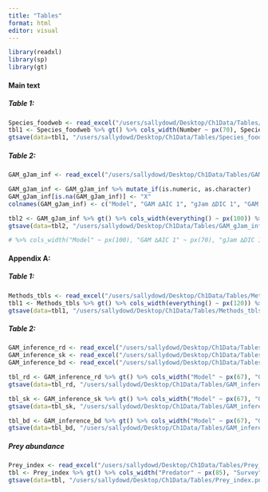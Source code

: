 ```yaml
---
title: "Tables"
format: html
editor: visual
---
```


```r
library(readxl)
library(sp)
library(gt)
```

#### Main text

##### Table 1:

```r
Species_foodweb <- read_excel("/users/sallydowd/Desktop/Ch1Data/Tables/Species_foodweb.xlsx")
tbl1 <- Species_foodweb %>% gt() %>% cols_width(Number ~ px(70), Species ~ px(100), "Consumed by" ~ px(150), Survey ~ px(70)) %>% cols_align(align= "center") %>% tab_style(style = cell_text(weight = "bold"), locations = cells_column_labels())
gtsave(data=tbl1, "/users/sallydowd/Desktop/Ch1Data/Tables/Species_foodweb.png")
```

##### Table 2:

```r
GAM_gJam_inf <- read_excel("/users/sallydowd/Desktop/Ch1Data/Tables/GAM_gJam_inf.xlsx")

GAM_gJam_inf <- GAM_gJam_inf %>% mutate_if(is.numeric, as.character)
GAM_gJam_inf[is.na(GAM_gJam_inf)] <- "X"
colnames(GAM_gJam_inf) <- c("Model", "GAM ∆AIC 1", "gJam ∆DIC 1", "GAM ∆AIC 2", "gJam ∆DIC 2", "GAM ∆AIC 3", "gJam ∆DIC 3")

tbl2 <- GAM_gJam_inf %>% gt() %>% cols_width(everything() ~ px(100)) %>% cols_align(align= "center") %>% tab_style(style = cell_text(weight = "bold"), locations = cells_column_labels()) %>% tab_spanner(label= "Red drum", columns= c("GAM ∆AIC 1", "gJam ∆DIC 1")) %>% tab_spanner(label= "Southern kingfish", columns= c("GAM ∆AIC 2", "gJam ∆DIC 2")) %>% tab_spanner(label= "Black drum", columns= c("GAM ∆AIC 3", "gJam ∆DIC 3")) %>%  cols_label("Model" = "Model", "GAM ∆AIC 1" = "GAM ∆AIC", "GAM ∆AIC 2" = "GAM ∆AIC", "GAM ∆AIC 3" = "GAM ∆AIC", "gJam ∆DIC 1" = "gJam ∆DIC", "gJam ∆DIC 2" = "gJam ∆DIC", "gJam ∆DIC 3" = "gJam ∆DIC")
gtsave(data=tbl2, "/users/sallydowd/Desktop/Ch1Data/Tables/GAM_gJam_inf.png")

# %>% cols_width("Model" ~ px(100), "GAM ∆AIC 1" ~ px(70), "gJam ∆DIC 1" ~ px(70), "GAM ∆AIC 2" ~ px(70), "gJam ∆DIC 2" ~ px(70), "GAM ∆AIC 3" ~ px(70), "gJam ∆DIC 3" ~ px(70))
```

#### Appendix A:

##### Table 1:

```r
Methods_tbls <- read_excel("/users/sallydowd/Desktop/Ch1Data/Tables/Methods_tbls.xlsx")
tbl1 <- Methods_tbls %>% gt() %>% cols_width(everything() ~ px(120)) %>% cols_align(align= "center") %>% tab_style(style = cell_text(weight = "bold"), locations = cells_column_labels())
gtsave(data=tbl1, "/users/sallydowd/Desktop/Ch1Data/Tables/Methods_tbls.png")
```

##### Table 2:

```r
GAM_inference_rd <- read_excel("/users/sallydowd/Desktop/Ch1Data/Tables/GAM_inference.xlsx", sheet=1)
GAM_inference_sk <- read_excel("/users/sallydowd/Desktop/Ch1Data/Tables/GAM_inference.xlsx", sheet=2)
GAM_inference_bd <- read_excel("/users/sallydowd/Desktop/Ch1Data/Tables/GAM_inference.xlsx", sheet=3)

tbl_rd <- GAM_inference_rd %>% gt() %>% cols_width("Model" ~ px(67), "GAM" ~ px(50), "Dev. explained" ~ px(57), "f(x)" ~ px(50), "s(avgdepth)" ~ px(70), "s(avgssal)" ~ px(65), "s(avgstemp)" ~ px(72), "s(avgsdo)" ~ px(65), "s(NoFishRest)" ~ px(80), "s(bluecrabP120)" ~ px(95), "s(totalpreyP915)" ~ px(95), "s(totalpreyP120)" ~ px(95)) %>% cols_align(align= "center") %>% tab_style(style = cell_text(weight = "bold"), locations = cells_column_labels()) %>% tab_options(table.font.size = px(10.5))
gtsave(data=tbl_rd, "/users/sallydowd/Desktop/Ch1Data/Tables/GAM_inference_rd.png")

tbl_sk <- GAM_inference_sk %>% gt() %>% cols_width("Model" ~ px(67), "GAM" ~ px(50), "Dev. explained" ~ px(57), "f(x)" ~ px(50), "s(avgdepth)" ~ px(70), "s(avgssal)" ~ px(65), "s(avgstemp)" ~ px(72), "s(avgsdo)" ~ px(65), "s(NoFishRest)" ~ px(80), "s(bluecrabP120)" ~ px(95), "s(totalpreyP915)" ~ px(95), "s(totalpreyP120)" ~ px(95)) %>% cols_align(align= "center") %>% tab_style(style = cell_text(weight = "bold"), locations = cells_column_labels()) %>% tab_options(table.font.size = px(10.5))
gtsave(data=tbl_sk, "/users/sallydowd/Desktop/Ch1Data/Tables/GAM_inference_sk.png")

tbl_bd <- GAM_inference_bd %>% gt() %>% cols_width("Model" ~ px(67), "GAM" ~ px(50), "Dev. explained" ~ px(57), "f(x)" ~ px(50), "s(avgdepth)" ~ px(70), "s(avgssal)" ~ px(65), "s(avgstemp)" ~ px(72), "s(avgsdo)" ~ px(65), "s(NoFishRest)" ~ px(80), "s(bluecrabP120)" ~ px(95), "s(totalpreyP915)" ~ px(95), "s(totalpreyP120)" ~ px(95)) %>% cols_align(align= "center") %>% tab_style(style = cell_text(weight = "bold"), locations = cells_column_labels()) %>% tab_options(table.font.size = px(10.5))
gtsave(data=tbl_bd, "/users/sallydowd/Desktop/Ch1Data/Tables/GAM_inference_bd.png")
```

##### Prey abundance

```r
Prey_index <- read_excel("/users/sallydowd/Desktop/Ch1Data/Tables/Prey_index.xlsx", sheet=1)
tbl <- Prey_index %>% gt() %>% cols_width("Predator" ~ px(85), "Survey" ~ px(70), "Prey species" ~ px(300)) %>% cols_align(align= "center") %>% tab_style(style = cell_text(weight = "bold"), locations = cells_column_labels())
gtsave(data=tbl, "/users/sallydowd/Desktop/Ch1Data/Tables/Prey_index.png")
```
